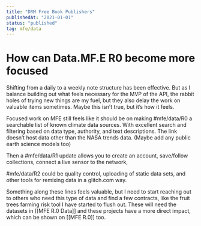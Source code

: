 ```yaml
---
title: "DRM Free Book Publishers"
publishedAt: "2021-01-01"
status: "published"
tag: mfe/data
---
```


# How can Data.MF.E R0 become more focused

Shifting from a daily to a weekly note structure has been effective. But as I balance building out what feels necessary for the MVP of the API, the rabbit holes of trying new things are my fuel, but they also delay the work on valuable items sometimes. Maybe this isn’t true, but it’s how it feels.

Focused work on MFE still feels like it should be on making #mfe/data/R0 a searchable list of known climate data sources. With excellent search and filtering based on data type, authority, and text descriptions. The link doesn’t host data other than the NASA trends data. (Maybe add any public earth science models too)

Then a #mfe/data/R1 update allows you to create an account, save/follow collections, connect a live sensor to the network,

#mfe/data/R2 could be quality control, uploading of static data sets, and other tools for remixing data in a glitch.com way.

Something along these lines feels valuable, but I need to start reaching out to others who need this type of data and find a few contracts, like the fruit trees farming risk tool I have started to flush out. These will need the datasets in [[MFE R.0 Data]] and these projects have a more direct impact, which can be shown on [[MFE R.0]] too.
